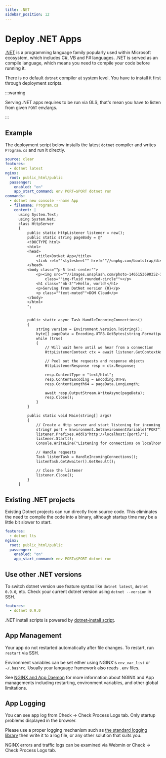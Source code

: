 ```yaml
---
title: .NET
sidebar_position: 12
---
```


# Deploy .NET Apps

[.NET](https://dotnet.microsoft.com/) is a programming language family popularly used within Microsoft ecosystem, which includes C#, VB and F# languages. .NET is served as an compile language, which means you need to compile your code before running it. 

There is no default `dotnet` compiler at system level. You have to install it first through deployment scripts.

:::warning

Serving .NET apps requires to be run via GLS, that's mean you have to listen from given `PORT` env/args.

:::

## Example


The deployment script below installs the latest `dotnet` compiler and writes `Program.cs` and run it directly. 

```yaml title="https://github.com/domcloud/recipes/blob/master/dotnet.yml"
source: clear
features:
  - dotnet latest
nginx:
  root: public_html/public
  passenger:
    enabled: "on"
    app_start_command: env PORT=$PORT dotnet run
commands:
  - dotnet new console --name App
  - filename: Program.cs
    content: |
      using System.Text;
      using System.Net;
      class HttpServer
      {
          public static HttpListener listener = new();
          public static string pageBody = @"      
          <!DOCTYPE html>
          <html>
          <head>
              <title>DotNet App</title>
              <link rel=""stylesheet"" href=""//unpkg.com/bootstrap/dist/css/bootstrap.min.css"">
          </head>
          <body class=""p-5 text-center"">
              <p><img src=""//images.unsplash.com/photo-1465153690352-10c1b29577f8?fit=crop&w=200&h=200"" 
                  class=""img-fluid rounded-circle""></p>
              <h1 class=""mb-3"">Hello, world!</h1>
              <p>Serving from DotNet version {0}</p>
              <p class=""text-muted"">DOM Cloud</p>
          </body>
          </html>
          ";


          public static async Task HandleIncomingConnections()
          {
              string version = Environment.Version.ToString();
              byte[] pageData = Encoding.UTF8.GetBytes(string.Format(pageBody, version));
              while (true)
              {
                  // Will wait here until we hear from a connection
                  HttpListenerContext ctx = await listener.GetContextAsync();

                  // Peel out the requests and response objects
                  HttpListenerResponse resp = ctx.Response;

                  resp.ContentType = "text/html";
                  resp.ContentEncoding = Encoding.UTF8;
                  resp.ContentLength64 = pageData.LongLength;

                  await resp.OutputStream.WriteAsync(pageData);
                  resp.Close();
              }
          }

          public static void Main(string[] args)
          {
              // Create a Http server and start listening for incoming connections
              string? port = Environment.GetEnvironmentVariable("PORT") ?? "3000";
              listener.Prefixes.Add($"http://localhost:{port}/");
              listener.Start();
              Console.WriteLine("Listening for connections on localhost:{0}", port);

              // Handle requests
              Task listenTask = HandleIncomingConnections();
              listenTask.GetAwaiter().GetResult();

              // Close the listener
              listener.Close();
          }
      }
```


## Existing .NET projects

Existing Dotnet projects can run directly from source code. This eliminates the need to compile the code into a binary, although startup time may be a little bit slower to start.

```yaml title="https://github.com/domcloud/recipes/blob/master/dotnet-gls.yml"
features:
  - dotnet lts
nginx:
  root: public_html/public
  passenger:
    enabled: "on"
    app_start_command: env PORT=$PORT dotnet run
```

## Use other .NET versions

To switch dotnet version use feature syntax like `dotnet latest`, `dotnet 0.9.0`, etc. Check your current dotnet version using `dotnet --version` in SSH.

```yaml
features:
  - dotnet 0.9.0
```

.NET install scripts is powered by [dotnet-install script](https://dot.net/v1/dotnet-install.sh). 

## App Management

Your app do not restarted automatically after file changes. To restart, run `restart` via SSH.

Environment variables can be set either using NGINX's `env_var_list` or `~/.bashrc`. Usually your language framework also reads `.env` files.

See [NGINX and App Daemon](../features/nginx.mdx) for more information about NGINX and App managements including restarting, environment variables, and other global limitations.

## App Logging

You can see app log from Check -> Check Process Logs tab. Only startup problems displayed in the browser.

Please use a proper logging mechanism such as [the standard logging library](https://www.tutorialsteacher.com/core/fundamentals-of-logging-in-dotnet-core) then write it to a log file, or any other solution that suits you.

NGINX errors and traffic logs can be examined via Webmin or Check -> Check Process Logs tab.
